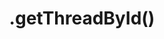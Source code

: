 ---
title: .getThreadById()
description: getThreadById()メソッドのリファレンス
order: 4
updated: 2024-03-18
--- 